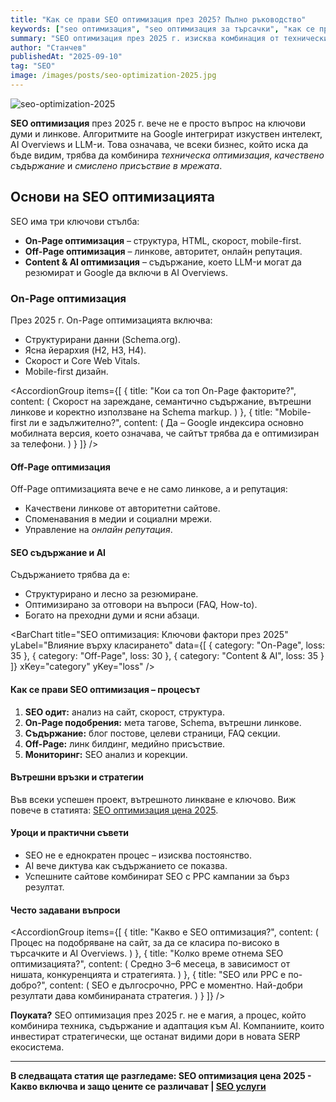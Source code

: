 ```yaml
---
title: "Как се прави SEO оптимизация през 2025? Пълно ръководство"
keywords: ["seo оптимизация", "seo оптимизация за търсачки", "как се прави seo оптимизация", "seo оптимизация google", "on-page оптимизация", "off-page оптимизация"]
summary: "SEO оптимизация през 2025 г. изисква комбинация от технически умения, съдържание и AI адаптация. Това ръководство показва всички ключови стъпки."
author: "Станчев"
publishedAt: "2025-09-10"
tag: "SEO"
image: /images/posts/seo-optimization-2025.jpg
---
```


![seo-optimization-2025](/images/posts/seo-optimization-2025.jpg)

<strong>SEO оптимизация</strong> през 2025 г. вече не е просто въпрос на ключови думи и линкове. Алгоритмите на Google интегрират изкуствен интелект, AI Overviews и LLM-и. Това означава, че всеки бизнес, който иска да бъде видим, трябва да комбинира <em>техническа оптимизация</em>, <em>качествено съдържание</em> и <em>смислено присъствие в мрежата</em>.

<Feedback
  title="Важно"
  description="SEO оптимизацията вече е интеграция между технически умения, съдържание и разбиране как AI системите четат и представят сайтовете."
/>

<h2 id="osnovi">Основи на SEO оптимизацията</h2>

SEO има три ключови стълба:
- <strong>On-Page оптимизация</strong> – структура, HTML, скорост, mobile-first.  
- <strong>Off-Page оптимизация</strong> – линкове, авторитет, онлайн репутация.  
- <strong>Content & AI оптимизация</strong> – съдържание, което LLM-и могат да резюмират и Google да включи в AI Overviews.  

<h3 id="onpage">On-Page оптимизация</h3>

През 2025 г. On-Page оптимизацията включва:
- Структурирани данни (Schema.org).  
- Ясна йерархия (H2, H3, H4).  
- Скорост и Core Web Vitals.  
- Mobile-first дизайн.  

<AccordionGroup
  items={[
    {
      title: "Кои са топ On-Page факторите?",
      content: (
        <Text onBackground="neutral-weak">
          Скорост на зареждане, семантично съдържание, вътрешни линкове и коректно използване на Schema markup.
        </Text>
      )
    },
    {
      title: "Mobile-first ли е задължително?",
      content: (
        <Text onBackground="neutral-weak">
          Да – Google индексира основно мобилната версия, което означава, че сайтът трябва да е оптимизиран за телефони.
        </Text>
      )
    }
  ]}
/>

<h4 id="offpage">Off-Page оптимизация</h4>

Off-Page оптимизацията вече е не само линкове, а и репутация:
- Качествени линкове от авторитетни сайтове.  
- Споменавания в медии и социални мрежи.  
- Управление на <em>онлайн репутация</em>.  

<h4 id="content">SEO съдържание и AI</h4>

Съдържанието трябва да е:
- Структурирано и лесно за резюмиране.  
- Оптимизирано за отговори на въпроси (FAQ, How-to).  
- Богато на преходни думи и ясни абзаци.  

<BarChart
  title="SEO оптимизация: Ключови фактори през 2025"
  yLabel="Влияние върху класирането"
  data={[
    { category: "On-Page", loss: 35 },
    { category: "Off-Page", loss: 30 },
    { category: "Content & AI", loss: 35 }
  ]}
  xKey="category"
  yKey="loss"
/>

<h4 id="proces">Как се прави SEO оптимизация – процесът</h4>

1. <strong>SEO одит:</strong> анализ на сайт, скорост, структура.  
2. <strong>On-Page подобрения:</strong> мета тагове, Schema, вътрешни линкове.  
3. <strong>Съдържание:</strong> блог постове, целеви страници, FAQ секции.  
4. <strong>Off-Page:</strong> линк билдинг, медийно присъствие.  
5. <strong>Мониторинг:</strong> SEO анализ и корекции.  

<h4 id="linkove">Вътрешни връзки и стратегии</h4>

Във всеки успешен проект, вътрешното линкване е ключово. Виж повече в статията: <a href="/seo-uslugi/seo-optimizatsiya">SEO оптимизация цена 2025</a>.

<h4 id="uroci">Уроци и практични съвети</h4>

- SEO не е еднократен процес – изисква постоянство.  
- AI вече диктува как съдържанието се показва.  
- Успешните сайтове комбинират SEO с PPC кампании за бърз резултат.  

<h4 id="faq">Често задавани въпроси</h4>

<AccordionGroup
  items={[
    {
      title: "Какво е SEO оптимизация?",
      content: (
        <Text onBackground="neutral-weak">
          Процес на подобряване на сайт, за да се класира по-високо в търсачките и AI Overviews.
        </Text>
      )
    },
    {
      title: "Колко време отнема SEO оптимизацията?",
      content: (
        <Text onBackground="neutral-weak">
          Средно 3–6 месеца, в зависимост от нишата, конкуренцията и стратегията.
        </Text>
      )
    },
    {
      title: "SEO или PPC е по-добро?",
      content: (
        <Text onBackground="neutral-weak">
          SEO е дългосрочно, PPC е моментно. Най-добри резултати дава комбинираната стратегия.
        </Text>
      )
    }
  ]}
/>

<p><strong>Поуката?</strong> SEO оптимизация през 2025 г. не е магия, а процес, който комбинира техника, съдържание и адаптация към AI. Компаниите, които инвестират стратегически, ще останат видими дори в новата SERP екосистема.</p>

<hr />

<strong>В следващата статия ще разгледаме: SEO оптимизация цена 2025 - Какво включва и защо цените се различават | <a href="/seo-uslugi">SEO услуги</a>
